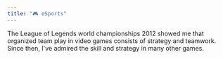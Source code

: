 ---
title: "🎮 eSports"
---
The League of Legends world championships 2012 showed me that organized team play in video games consists of strategy and teamwork. Since then, I've admired the skill and strategy in many other games.